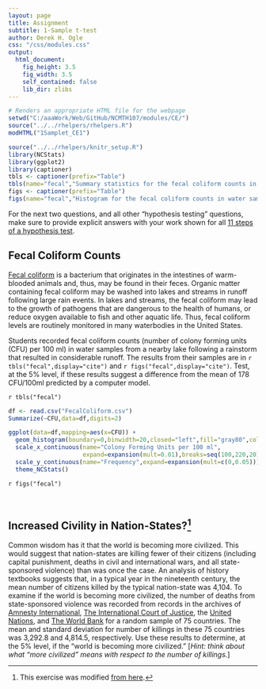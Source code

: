 ```yaml
---
layout: page
title: Assignment
subtitle: 1-Sample t-test
author: Derek H. Ogle
css: "/css/modules.css"
output:
  html_document:
    fig_height: 3.5
    fig_width: 3.5
    self_contained: false
    lib_dir: zlibs
---
```


```r
# Renders an appropriate HTML file for the webpage
setwd("C:/aaaWork/Web/GitHub/NCMTH107/modules/CE/")
source("../../rhelpers/rhelpers.R")
modHTML("1Samplet_CE1")
```

```r
source("../../rhelpers/knitr_setup.R")
library(NCStats)
library(ggplot2)
library(captioner)
tbls <- captioner(prefix="Table")
tbls(name="fecal","Summary statistics for the fecal coliform counts in water samples from a nearby lake following a rainstorm.")
figs <- captioner(prefix="Table")
figs(name="fecal","Histogram for the fecal coliform counts in water samples from a nearby lake following a rainstorm.")
```

<div class="alert alert-success">For the next two questions, and all other "hypothesis testing" questions, make sure to provide explicit answers with your work shown for all <a href="../11-steps">11 steps of a hypothesis test</a>.
</div>

## Fecal Coliform Counts
[Fecal coliform](https://en.wikipedia.org/wiki/Fecal_coliform) is a bacterium that originates in the intestines of warm-blooded animals and, thus, may be found in their feces. Organic matter containing fecal coliform may be washed into lakes and streams in runoff following large rain events. In lakes and streams, the fecal coliform may lead to the growth of pathogens that are dangerous to the health of humans, or reduce oxygen available to fish and other aquatic life. Thus, fecal coliform levels are routinely monitored in many waterbodies in the United States.

Students recorded fecal coliform counts (number of colony forming units (CFU) per 100 ml) in water samples from a nearby lake following a rainstorm that resulted in considerable runoff. The results from their samples are in `r tbls("fecal",display="cite")` and `r figs("fecal",display="cite")`. Test, at the 5% level, if these results suggest a difference from the mean of 178 CFU/100ml predicted by a computer model.

`r tbls("fecal")`

```r
df <- read.csv("FecalColiform.csv")
Summarize(~CFU,data=df,digits=2)
```

```r
ggplot(data=df,mapping=aes(x=CFU)) +
  geom_histogram(boundary=0,binwidth=20,closed="left",fill="gray80",color="black") +
  scale_x_continuous(name="Colony Forming Units per 100 ml",
                     expand=expansion(mult=0.01),breaks=seq(100,220,20)) +
  scale_y_continuous(name="Frequency",expand=expansion(mult=c(0,0.05))) +
  theme_NCStats()
```

`r figs("fecal")`

<br>

## Increased Civility in Nation-States?[^ICNS]
Common wisdom has it that the world is becoming more civilized.  This would suggest that nation-states are killing fewer of their citizens (including capital punishment, deaths in civil and international wars, and all state-sponsored violence) than was once the case.  An analysis of history textbooks suggests that, in a typical year in the nineteenth century, the mean number of citizens killed by the typical nation-state was 4,104.  To examine if the world is becoming more civilized, the number of deaths from state-sponsored violence was recorded from records in the archives of [Amnesty International](http://www.amnestyusa.org/), [The International Court of Justice](http://www.icj-cij.org/homepage/), the [United Nations](http://www.un.org/en/index.html), and [The World Bank](http://www.worldbank.org/) for a random sample of 75 countries.  The mean and standard deviation for number of killings in these 75 countries was 3,292.8 and 4,814.5, respectively.  Use these results to determine, at the 5% level, if the "world is becoming more civilized." [*Hint: think about what "more civilized" means with respect to the number of killings.*]

[^ICNS]: This exercise was modified [from here](http://www.shortell.org/book/chap12.html).
